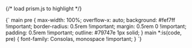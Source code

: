 
<Meta title="README" />

<main dangerouslySetInnerHTML={{ __html }}></main>

{/* load prism.js to highlight */}

<Tag as="style">
    {`
        main pre {
            max-width: 100%;
            overflow-x: auto;
            background: #fef7ff !important;
            border-radius: 0.5rem !important;
            margin: 0.5rem 0 !important;
            padding: 0.5rem !important;
            outline: #79747e 1px solid;
        }
        main *:is(code, pre) {
            font-family: Consolas, monospace !important;
        }
    `}
</Tag>

<Tag
    as="link"
    href="https://unpkg.com/prismjs@1.29.0/themes/prism.css"
    rel="stylesheet"
/>

<Tag
    as="script"
    src="https://unpkg.com/prismjs@1.29.0/components/prism-core.min.js"
/>

<Tag
    as="script"
    src="https://unpkg.com/prismjs@1.29.0/plugins/autoloader/prism-autoloader.min.js"
/>

